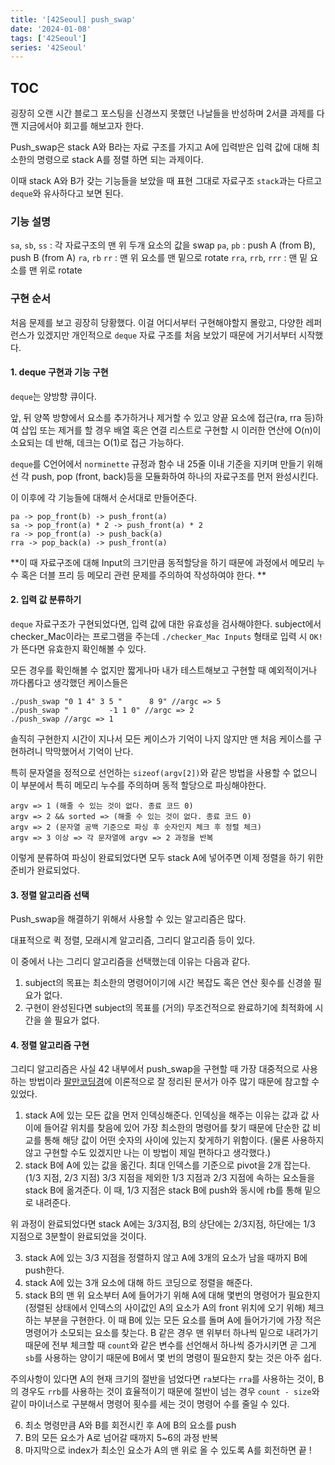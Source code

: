 ```yaml
---
title: '[42Seoul] push_swap'
date: '2024-01-08'
tags: ['42Seoul']
series: '42Seoul'
---
```


## TOC

굉장히 오랜 시간 블로그 포스팅을 신경쓰지 못했던 나날들을 반성하며
2서클 과제를 다 깬 지금에서야 회고를 해보고자 한다.

Push_swap은 stack A와 B라는 자료 구조를 가지고 A에 입력받은 입력 값에 대해 최소한의 명령으로 stack A를 정렬 하면 되는 과제이다.

이때 stack A와 B가 갖는 기능들을 보았을 때 표현 그대로 자료구조 `stack`과는 다르고 `deque`와 유사하다고 보면 된다.

### 기능 설명

`sa`, `sb`, `ss` : 각 자료구조의 맨 위 두개 요소의 값을 swap
`pa`, `pb` : push A (from B), push B (from A)
`ra`, `rb` `rr` : 맨 위 요소를 맨 밑으로 rotate
`rra`, `rrb`, `rrr` : 맨 밑 요소를 맨 위로 rotate

### 구현 순서

처음 문제를 보고 굉장히 당황했다.
이걸 어디서부터 구현해야할지 몰랐고, 다양한 레퍼런스가 있겠지만 개인적으로 `deque` 자료 구조를 처음 보았기 때문에 거기서부터 시작했다.

#### 1. deque 구현과 기능 구현

`deque`는 양방향 큐이다.

앞, 뒤 양쪽 방향에서 요소를 추가하거나 제거할 수 있고 양끝 요소에 접근(ra, rra 등)하여 삽입 또는 제거를 할 경우 배열 혹은 연결 리스트로 구현할 시 이러한 연산에 O(n)이 소요되는 데 반해, 데크는 O(1)로 접근 가능하다.

`deque`를 C언어에서 `norminette` 규정과 함수 내 25줄 이내 기준을 지키며 만들기 위해선 각 push, pop (front, back)등을 모듈화하여 하나의 자료구조를 먼저 완성시킨다.

이 이후에 각 기능들에 대해서 순서대로 만들어준다.

```
pa -> pop_front(b) -> push_front(a)
sa -> pop_front(a) * 2 -> push_front(a) * 2
ra -> pop_front(a) -> push_back(a)
rra -> pop_back(a) -> push_front(a)
```

**이 때 자료구조에 대해 Input의 크기만큼 동적할당을 하기 때문에 과정에서 메모리 누수 혹은 더블 프리 등 메모리 관련 문제를 주의하여 작성하여야 한다.
**

#### 2. 입력 값 분류하기

`deque` 자료구조가 구현되었다면, 입력 값에 대한 유효성을 검사해야한다.
subject에서 checker_Mac이라는 프로그램을 주는데 `./checker_Mac Inputs` 형태로 입력 시 `OK!`가 뜬다면 유효한지 확인해볼 수 있다.

모든 경우를 확인해볼 수 없지만 짧게나마 내가 테스트해보고 구현할 때 예외적이거나 까다롭다고 생각했던 케이스들은

```shell
./push_swap "0 1 4" 3 5 "      8 9" //argc => 5
./push_swap "         -1 1 0" //argc => 2
./push_swap //argc => 1
```

솔직히 구현한지 시간이 지나서 모든 케이스가 기억이 나지 않지만 맨 처음 케이스를 구현하려니 막막했어서 기억이 난다.

특히 문자열을 정적으로 선언하는 `sizeof(argv[2])`와 같은 방법을 사용할 수 없으니 이 부분에서 특히 메모리 누수를 주의하며 동적 할당으로 파싱해야한다.

```
argv => 1 (해줄 수 있는 것이 없다. 종료 코드 0)
argv => 2 && sorted => (해줄 수 있는 것이 없다. 종료 코드 0)
argv => 2 (문자열 공백 기준으로 파싱 후 숫자인지 체크 후 정렬 체크)
argv => 3 이상 => 각 문자열에 argv => 2 과정을 반복
```

이렇게 분류하여 파싱이 완료되었다면 모두 stack A에 넣어주면 이제 정렬을 하기 위한 준비가 완료되었다.

#### 3. 정렬 알고리즘 선택

Push_swap을 해결하기 위해서 사용할 수 있는 알고리즘은 많다.

대표적으로 퀵 정렬, 모래시계 알고리즘, 그리디 알고리즘 등이 있다.

이 중에서 나는 그리디 알고리즘을 선택했는데 이유는 다음과 같다.

1. subject의 목표는 최소한의 명령어이기에 시간 복잡도 혹은 연산 횟수를 신경쓸 필요가 없다.
2. 구현이 완성된다면 subject의 목표를 (거의) 무조건적으로 완료하기에 최적화에 시간을 쓸 필요가 없다.

#### 4. 정렬 알고리즘 구현

그리디 알고리즘은 사실 42 내부에서 push_swap을 구현할 때 가장 대중적으로 사용하는 방법이라 [팔만코딩경](https://80000coding.oopy.io)에 이론적으로 잘 정리된 문서가 아주 많기 때문에 참고할 수 있었다.

1. stack A에 있는 모든 값을 먼저 인덱싱해준다.
   인덱싱을 해주는 이유는 값과 값 사이에 들어갈 위치를 찾음에 있어 가장 최소한의 명령어를 찾기 때문에 단순한 값 비교를 통해 해당 값이 어떤 숫자의 사이에 있는지 찾게하기 위함이다.
   (물론 사용하지 않고 구현할 수도 있겠지만 나는 이 방법이 제일 편하다고 생각했다.)
2. stack B에 A에 있는 값을 옮긴다.
   최대 인덱스를 기준으로 pivot을 2개 잡는다.(1/3 지점, 2/3 지점) 3/3 지점을 제외한 1/3 지점과 2/3 지점에 속하는 요소들을 stack B에 옮겨준다.
   이 때, 1/3 지점은 stack B에 push와 동시에 rb를 통해 밑으로 내려준다.

위 과정이 완료되었다면 stack A에는 3/3지점, B의 상단에는 2/3지점, 하단에는 1/3 지점으로 3분할이 완료되었을 것이다.

3. stack A에 있는 3/3 지점을 정렬하지 않고 A에 3개의 요소가 남을 때까지 B에 push한다.
4. stack A에 있는 3개 요소에 대해 하드 코딩으로 정렬을 해준다.
5. stack B의 맨 위 요소부터 A에 들어가기 위해 A에 대해 몇번의 명령어가 필요한지 (정렬된 상태에서 인덱스의 사이값인 A의 요소가 A의 front 위치에 오기 위해) 체크하는 부분을 구현한다.
   이 때 B에 있는 모든 요소를 돌며 A에 들어가기에 가장 적은 명령어가 소모되는 요소를 찾는다.
   B 같은 경우 맨 위부터 하나씩 밑으로 내려가기 때문에 전부 체크할 때 `count`와 같은 변수를 선언해서 하나씩 증가시키면 곧 그게 `sb`를 사용하는 양이기 때문에 B에서 몇 번의 명령이 필요한지 찾는 것은 아주 쉽다.

주의사항이 있다면 A의 현재 크기의 절반을 넘었다면 `ra`보다는 `rra`를 사용하는 것이, B의 경우도 `rrb`를 사용하는 것이 효율적이기 때문에 절반이 넘는 경우 `count - size`와 같이 마이너스로 구분해서 명령어 횟수를 세는 것이 명령어 수를 줄일 수 있다.

6. 최소 명령만큼 A와 B를 회전시킨 후 A에 B의 요소를 push
7. B의 모든 요소가 A로 넘어갈 때까지 5~6의 과정 반복
8. 마지막으로 index가 최소인 요소가 A의 맨 위로 올 수 있도록 A를 회전하면 끝 !
